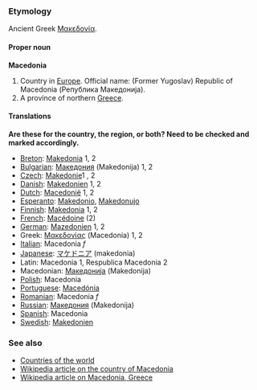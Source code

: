 ===Etymology===
Ancient Greek [[Μακεδονία]].

====Proper noun====
'''Macedonia'''

# Country in [[Europe]]. Official name: (Former Yugoslav) Republic of Macedonia (Република Македонија).
# A province of northern [[Greece]].

====Translations====

'''Are these for the country, the region, or both?  Need to be checked and marked accordingly.'''

*[[Breton]]: [[Makedonia]] 1, 2
*[[Bulgarian]]: [[Македония]] (Makedonija) 1, 2
*[[Czech]]: [[Makedonie]]1 , 2
*[[Danish]]: [[Makedonien]] 1, 2
*[[Dutch]]: [[Macedonië]] 1, 2
*[[Esperanto]]: [[Makedonio]], [[Makedonujo]]
*[[Finnish]]: [[Makedonia]] 1, 2
*[[French]]: [[Macédoine]] (2)
*[[German]]: [[Mazedonien]] 1, 2
*Greek: [[Μακεδονίας]] (Macedonia) 1, 2
*[[Italian]]: Macedonia ''f''
*[[Japanese]]: [[マケドニア]] (makedonia)
*Latin: Macedonia 1, Respublica Macedonia 2
*Macedonian: [[Македонија]] (Makedonija)
*[[Polish]]: Macedonia
*[[Portuguese]]: [[Macedónia]]
*[[Romanian]]: Macedonia ''f''
*[[Russian]]: [[Македония]] (Makedonija)
*[[Spanish]]: Macedonia
*[[Swedish]]: [[Makedonien]]

===See also===
*[[Countries of the world]]
*[[en:Republic_of_Macedonia|Wikipedia article on the country of Macedonia]]
*[[en:Macedonia|Wikipedia article on Macedonia, Greece]]
